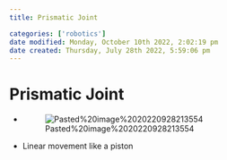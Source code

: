 ```yaml
---
title: Prismatic Joint

categories: ['robotics']
date modified: Monday, October 10th 2022, 2:02:19 pm
date created: Thursday, July 28th 2022, 5:59:06 pm
---
```


# Prismatic Joint
- ![Pasted%20image%2020220928213554](images/Pasted%20image%2020220928213554.png)
- Linear movement like a piston



